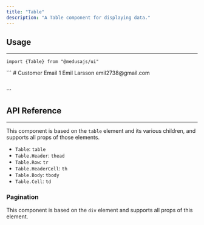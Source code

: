 ```yaml
---
title: "Table"
description: "A Table component for displaying data."
---
```


<ComponentExample name="table-demo" />

## Usage

---

<Snippet>```import {Table} from "@medusajs/ui"```</Snippet>

<Snippet>
  ```
  <Table>
    <Table.Header>
      <Table.Row>
        <Table.HeaderCell>#</Table.HeaderCell>
        <Table.HeaderCell>Customer</Table.HeaderCell>
        <Table.HeaderCell>Email</Table.HeaderCell>
      </Table.Row>
    </Table.Header>
    <Table.Body>
      <Table.Row>
        <Table.Cell>1</Table.Cell>
        <Table.Cell>Emil Larsson</Table.Cell>
        <Table.Cell>emil2738@gmail.com</Table.Cell>
      </Table.Row>
    </Table.Body>
  </Table>
  ```
</Snippet>

## API Reference

---

This component is based on the `table` element and its various children, and supports all props of those elements.

- `Table`: `table`
- `Table.Header`: `thead`
- `Table.Row`: `tr`
- `Table.HeaderCell`: `th`
- `Table.Body`: `tbody`
- `Table.Cell`: `td`

### Pagination

This component is based on the `div` element and supports all props of this element.

<ComponentProps component="table-pagination" />
